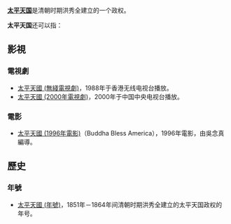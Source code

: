 '''[[太平天国|太平天国]]'''是清朝时期洪秀全建立的一个政权。

'''太平天国'''还可以指：

==影視==
===電視劇===
*[[太平天國_(無綫電視劇)|太平天國 (無綫電視劇)]]，1988年于香港无线电视台播放。
*[[太平天國_(2000年電視劇)|太平天國 (2000年電視劇)]]，2000年于中国中央电视台播放。

===電影===
*[[太平天國_(1996年電影)|太平天國 (1996年電影)]]（Buddha Bless America），1996年電影，由吳念真編導。

==歷史==
===年號===
*[[太平天國_(年號)|太平天國 (年號)]]，1851年－1864年间清朝时期洪秀全建立的太平天国政权的年号。

{{disambig|T|Cat=四字消歧义}}